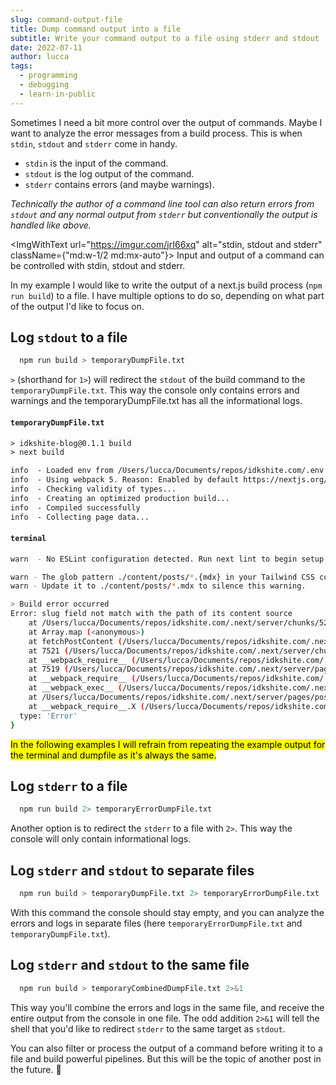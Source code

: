 ```yaml
---
slug: command-output-file
title: Dump command output into a file
subtitle: Write your command output to a file using stderr and stdout
date: 2022-07-11
author: lucca
tags:
  - programming
  - debugging
  - learn-in-public
---
```


Sometimes I need a bit more control over the output of commands. Maybe I want to analyze the error messages from a build process.
This is when `stdin`, `stdout` and `stderr` come in handy.
* `stdin` is the input of the command.
* `stdout` is the log output of the command.
* `stderr` contains errors (and maybe warnings).

*Technically the author of a command line tool can also return errors from `stdout` and any normal output from `stderr` but conventionally the output is handled like above.*

<ImgWithText url="https://imgur.com/jrI66xq" alt="stdin, stdout and stderr" className={"md:w-1/2 md:mx-auto"}>
    Input and output of a command can be controlled with stdin, stdout and stderr.
</ImgWithText>

In my example I would like to write the output of a next.js build process (`npm run build`) to a file.
I have multiple options to do so, depending on what part of the output I'd like to focus on.

##  Log `stdout` to a file

```bash
  npm run build > temporaryDumpFile.txt
```
`>` (shorthand for `1>`) will redirect the `stdout` of the build command to the `temporaryDumpFile.txt`.
This way the console only contains errors and warnings and the temporaryDumpFile.txt has all the informational logs.

#### `temporaryDumpFile.txt`
```txt
> idkshite-blog@0.1.1 build
> next build

info  - Loaded env from /Users/lucca/Documents/repos/idkshite.com/.env
info  - Using webpack 5. Reason: Enabled by default https://nextjs.org/docs/messages/webpack5
info  - Checking validity of types...
info  - Creating an optimized production build...
info  - Compiled successfully
info  - Collecting page data...
```

#### `terminal`
```bash
warn  - No ESLint configuration detected. Run next lint to begin setup

warn - The glob pattern ./content/posts/*.{mdx} in your Tailwind CSS configuration is invalid.
warn - Update it to ./content/posts/*.mdx to silence this warning.

> Build error occurred
Error: slug field not match with the path of its content source
    at /Users/lucca/Documents/repos/idkshite.com/.next/server/chunks/521.js:53:13
    at Array.map (<anonymous>)
    at fetchPostContent (/Users/lucca/Documents/repos/idkshite.com/.next/server/chunks/521.js:36:68)
    at 7521 (/Users/lucca/Documents/repos/idkshite.com/.next/server/chunks/521.js:78:4)
    at __webpack_require__ (/Users/lucca/Documents/repos/idkshite.com/.next/server/webpack-runtime.js:25:42)
    at 7519 (/Users/lucca/Documents/repos/idkshite.com/.next/server/pages/posts/[post].js:27:13)
    at __webpack_require__ (/Users/lucca/Documents/repos/idkshite.com/.next/server/webpack-runtime.js:25:42)
    at __webpack_exec__ (/Users/lucca/Documents/repos/idkshite.com/.next/server/pages/posts/[post].js:741:39)
    at /Users/lucca/Documents/repos/idkshite.com/.next/server/pages/posts/[post].js:742:82
    at __webpack_require__.X (/Users/lucca/Documents/repos/idkshite.com/.next/server/webpack-runtime.js:182:21) {
  type: 'Error'
}
```

<mark> In the following examples I will refrain from repeating the example output for the terminal and dumpfile as it's always the same.</mark>


##  Log `stderr` to a file
```bash
  npm run build 2> temporaryErrorDumpFile.txt
```
Another option is to redirect the `stderr` to a file with `2>`. This way the console will only contain informational logs.

##  Log `stderr` and `stdout` to separate files
```bash
  npm run build > temporaryDumpFile.txt 2> temporaryErrorDumpFile.txt
```
With this command the console should stay empty, and you can analyze the errors and logs in separate files (here `temporaryErrorDumpFile.txt` and `temporaryDumpFile.txt`).

##  Log `stderr` and `stdout` to the same file
```bash
  npm run build > temporaryCombinedDumpFile.txt 2>&1
```
This way you'll combine the errors and logs in the same file, and receive the entire output from the console in one file.
The odd addition `2>&1` will tell the shell that you'd like to redirect `stderr` to the same target as `stdout`.

You can also filter or process the output of a command before writing it to a file and build powerful pipelines.
But this will be the topic of another post in the future. 📆




